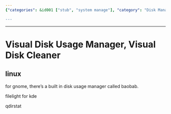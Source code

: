 ```yaml
---
{"categories": &id001 ["stub", "system manage"], "category": "Disk Management", "date": "2023-12-22 23:52:59", "description": "This article provides an overview of popular disk usage management tools available for Linux systems, including Baobab for Gnome and Filelight for KDE. Additionally, Qdirstat is introduced as another useful option for managing disk space.", "tags": *id001, "title": "Visual Disk Usage Manager, Visual Disk Cleaner"}

---
```


------

# Visual Disk Usage Manager, Visual Disk Cleaner

## linux

for gnome, there's a built in disk usage manager called baobab.

filelight for kde

qdirstat


